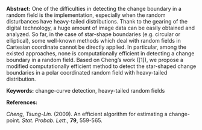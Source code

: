 <span>**Abstract:**</span> One of the difficulties in detecting the
change boundary in a random field is the implementation, especially when
the random disturbances have heavy-tailed distributions. Thank to the
gearing of the digital technology, a huge amount of image data can be
easily obtained and analyzed. So far, in the case of star-shape
boundaries (e.g. circular or elliptical), some well-known methods which
deal with random fields in Cartesian coordinate cannot be directly
applied. In particular, among the existed approaches, none is
computationally efficient in detecting a change boundary in a random
field. Based on Cheng’s work (\[1\]), we propose a modified
computationally efficient method to detect the star-shaped change
boundaries in a polar coordinated random field with heavy-tailed
distribution.

<span>**Keywords:**</span> change-curve detection, heavy-tailed random
fields

<span>**References:**</span>

<span>*Cheng, Tsung-Lin.*</span> (2009). An efficient algorithm for estimating a change-point. <span>*Stat. Probab. Lett.*</span>, <span>**79**</span>, 559-565.


